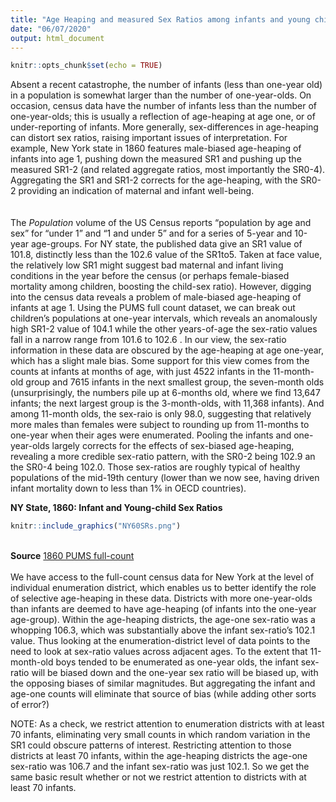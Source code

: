 ```yaml
---
title: "Age Heaping and measured Sex Ratios among infants and young children"
date: "06/07/2020"
output: html_document
---
```


```r
knitr::opts_chunk$set(echo = TRUE)
```

Absent a recent catastrophe, the number of infants (less than one-year old) in a population is somewhat larger than the number of one-year-olds. On occasion, census data have the number of infants less than the number of one-year-olds; this is usually a reflection of age-heaping at age one, or of under-reporting of infants. More generally, sex-differences in age-heaping can distort sex ratios, raising important issues of interpretation. For example, New York state in 1860 features male-biased age-heaping of infants into age 1, pushing down the measured SR1 and pushing up the measured SR1-2 (and related aggregate ratios, most importantly the SR0-4). Aggregating the SR1 and SR1-2 corrects for the age-heaping, with the SR0-2 providing an indication of maternal and infant well-being.  
<br>
<br>
 The *Population* volume of the US Census reports "population by age and sex" for "under 1" and "1 and under 5" and for a series of 5-year and 10-year age-groups. For NY state, the published data give an SR1 value of 101.8, distinctly less than the 102.6 value of the SR1to5. Taken at face value, the relatively low SR1 might suggest bad maternal and infant living conditions in the year before the census (or perhaps female-biased mortality among children, boosting the child-sex ratio). However, digging into the census data reveals a problem of male-biased age-heaping of infants at age 1. Using the PUMS full count dataset, we can break out children's populations at one-year intervals, which reveals an anomalously high SR1-2 value of 104.1 while the other years-of-age the sex-ratio values fall in a narrow range from 101.6 to 102.6 .  In our view, the sex-ratio information in these data are obscured by the age-heaping at age one-year, which has a slight male bias. Some support for this view comes from the counts at infants at months of age, with just 4522 infants in the 11-month-old group and 7615 infants in the next smallest group, the seven-month olds (unsurprisingly, the numbers pile up at 6-months old, where we find 13,647 infants; the next largest group is the 3-month-olds, with 11,368 infants). And among 11-month olds, the sex-raio is only 98.0, suggesting that relatively more males than females were subject to rounding up from 11-months to one-year when their ages were enumerated. Pooling the infants and one-year-olds largely corrects for the effects of sex-biased age-heaping, revealing a more credible sex-ratio pattern, with the SR0-2 being 102.9 an the SR0-4 being 102.0.  Those sex-ratios are roughly typical of healthy populations of the mid-19th century (lower than we now see, having driven infant mortality down to less than 1% in OECD countries). 
     
**NY State, 1860: Infant and Young-child Sex Ratios**

```r
knitr::include_graphics("NY60SRs.png")
```  
<br>
**Source** [1860 PUMS full-count](https://usa.ipums.org/usa/sampdesc.shtml#us1860c)
<br>
<br>
We have access to the full-count census data for New York at the level of individual enumeration district, which enables us to better identify the role of selective age-heaping in these data. Districts with more one-year-olds than infants are deemed to have age-heaping (of infants into the one-year age-group). Within the age-heaping districts, the age-one sex-ratio was a whopping 106.3, which was substantially above the infant sex-ratio's 102.1 value.  Thus looking at the enumeration-district level of data points to the need to look at sex-ratio values across adjacent ages. To the extent that 11-month-old boys tended to be enumerated as one-year olds, the infant sex-ratio will be biased down and the one-year sex ratio will be biased up, with the opposing biases of similar magnitudes. But aggregating the infant and age-one counts will eliminate that source of bias (while adding other sorts of error?)
  
NOTE: As a check, we restrict attention to enumeration districts with at least 70 infants, eliminating very small counts in which random variation in the SR1 could obscure patterns of interest. Restricting attention to those districts at least 70 infants, within the age-heaping districts the age-one sex-ratio was 106.7 and the infant sex-ratio was just 102.1. So we get the same basic result whether or not we restrict attention to districts with at least 70 infants.

